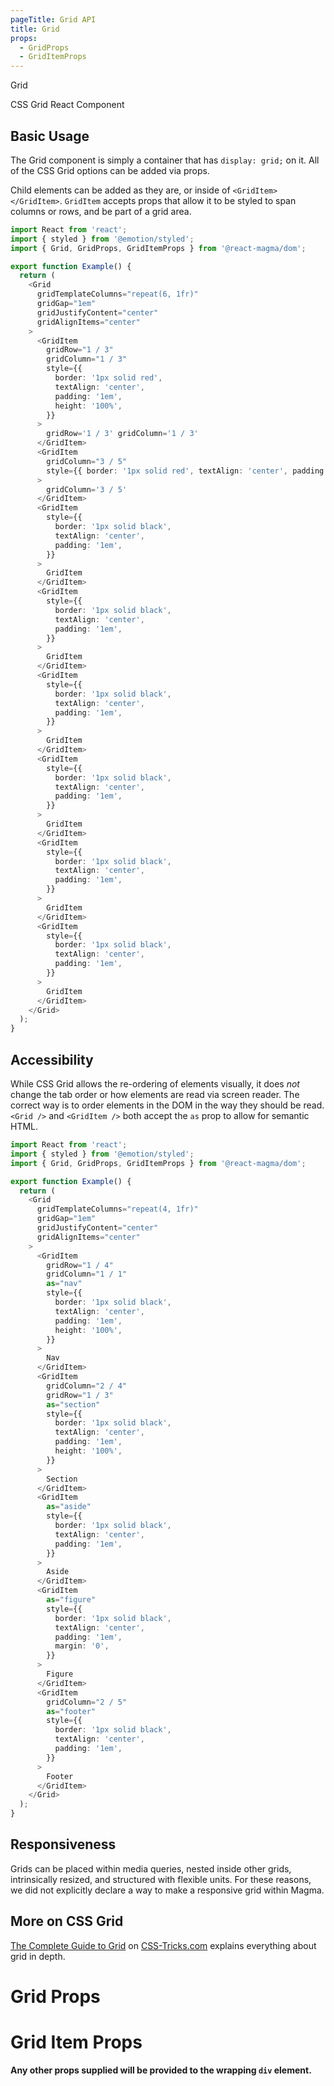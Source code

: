 ```yaml
---
pageTitle: Grid API
title: Grid
props:
  - GridProps
  - GridItemProps
---
```


<DocsHeading type="api">Grid</DocsHeading>

CSS Grid React Component

## Basic Usage

The Grid component is simply a container that has `display: grid;` on it. All of the CSS Grid options can be added via props.

Child elements can be added as they are, or inside of `<GridItem></GridItem>`. `GridItem` accepts props that allow it to be styled to span columns or rows, and be part of a grid area.

```typescript
import React from 'react';
import { styled } from '@emotion/styled';
import { Grid, GridProps, GridItemProps } from '@react-magma/dom';

export function Example() {
  return (
    <Grid
      gridTemplateColumns="repeat(6, 1fr)"
      gridGap="1em"
      gridJustifyContent="center"
      gridAlignItems="center"
    >
      <GridItem
        gridRow="1 / 3"
        gridColumn="1 / 3"
        style={{
          border: '1px solid red',
          textAlign: 'center',
          padding: '1em',
          height: '100%',
        }}
      >
        gridRow='1 / 3' gridColumn='1 / 3'
      </GridItem>
      <GridItem
        gridColumn="3 / 5"
        style={{ border: '1px solid red', textAlign: 'center', padding: '1em' }}
      >
        gridColumn='3 / 5'
      </GridItem>
      <GridItem
        style={{
          border: '1px solid black',
          textAlign: 'center',
          padding: '1em',
        }}
      >
        GridItem
      </GridItem>
      <GridItem
        style={{
          border: '1px solid black',
          textAlign: 'center',
          padding: '1em',
        }}
      >
        GridItem
      </GridItem>
      <GridItem
        style={{
          border: '1px solid black',
          textAlign: 'center',
          padding: '1em',
        }}
      >
        GridItem
      </GridItem>
      <GridItem
        style={{
          border: '1px solid black',
          textAlign: 'center',
          padding: '1em',
        }}
      >
        GridItem
      </GridItem>
      <GridItem
        style={{
          border: '1px solid black',
          textAlign: 'center',
          padding: '1em',
        }}
      >
        GridItem
      </GridItem>
      <GridItem
        style={{
          border: '1px solid black',
          textAlign: 'center',
          padding: '1em',
        }}
      >
        GridItem
      </GridItem>
    </Grid>
  );
}
```

## Accessibility

While CSS Grid allows the re-ordering of elements visually, it does _not_ change the tab order or how elements are read via screen reader.
The correct way is to order elements in the DOM in the way they should be read. `<Grid />` and `<GridItem />` both accept the `as` prop to allow for semantic HTML.

```typescript
import React from 'react';
import { styled } from '@emotion/styled';
import { Grid, GridProps, GridItemProps } from '@react-magma/dom';

export function Example() {
  return (
    <Grid
      gridTemplateColumns="repeat(4, 1fr)"
      gridGap="1em"
      gridJustifyContent="center"
      gridAlignItems="center"
    >
      <GridItem
        gridRow="1 / 4"
        gridColumn="1 / 1"
        as="nav"
        style={{
          border: '1px solid black',
          textAlign: 'center',
          padding: '1em',
          height: '100%',
        }}
      >
        Nav
      </GridItem>
      <GridItem
        gridColumn="2 / 4"
        gridRow="1 / 3"
        as="section"
        style={{
          border: '1px solid black',
          textAlign: 'center',
          padding: '1em',
          height: '100%',
        }}
      >
        Section
      </GridItem>
      <GridItem
        as="aside"
        style={{
          border: '1px solid black',
          textAlign: 'center',
          padding: '1em',
        }}
      >
        Aside
      </GridItem>
      <GridItem
        as="figure"
        style={{
          border: '1px solid black',
          textAlign: 'center',
          padding: '1em',
          margin: '0',
        }}
      >
        Figure
      </GridItem>
      <GridItem
        gridColumn="2 / 5"
        as="footer"
        style={{
          border: '1px solid black',
          textAlign: 'center',
          padding: '1em',
        }}
      >
        Footer
      </GridItem>
    </Grid>
  );
}
```

## Responsiveness

Grids can be placed within media queries, nested inside other grids, intrinsically resized, and structured with flexible units. For these reasons, we did not explicitly declare a way to make a responsive grid within Magma.

## More on CSS Grid

[The Complete Guide to Grid](https://css-tricks.com/snippets/css/complete-guide-grid/) on [CSS-Tricks.com](https://css-tricks.com/) explains everything about grid in depth.

# Grid Props

<GridProps />

# Grid Item Props

<GridItemProps />

**Any other props supplied will be provided to the wrapping `div` element.**
